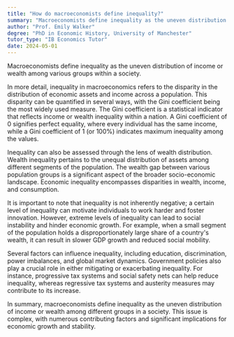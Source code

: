 ```yaml
---
title: "How do macroeconomists define inequality?"
summary: "Macroeconomists define inequality as the uneven distribution of income or wealth among different groups in a society."
author: "Prof. Emily Walker"
degree: "PhD in Economic History, University of Manchester"
tutor_type: "IB Economics Tutor"
date: 2024-05-01
---
```


Macroeconomists define inequality as the uneven distribution of income or wealth among various groups within a society.

In more detail, inequality in macroeconomics refers to the disparity in the distribution of economic assets and income across a population. This disparity can be quantified in several ways, with the Gini coefficient being the most widely used measure. The Gini coefficient is a statistical indicator that reflects income or wealth inequality within a nation. A Gini coefficient of $0$ signifies perfect equality, where every individual has the same income, while a Gini coefficient of $1$ (or $100\%$) indicates maximum inequality among the values.

Inequality can also be assessed through the lens of wealth distribution. Wealth inequality pertains to the unequal distribution of assets among different segments of the population. The wealth gap between various population groups is a significant aspect of the broader socio-economic landscape. Economic inequality encompasses disparities in wealth, income, and consumption.

It is important to note that inequality is not inherently negative; a certain level of inequality can motivate individuals to work harder and foster innovation. However, extreme levels of inequality can lead to social instability and hinder economic growth. For example, when a small segment of the population holds a disproportionately large share of a country's wealth, it can result in slower GDP growth and reduced social mobility.

Several factors can influence inequality, including education, discrimination, power imbalances, and global market dynamics. Government policies also play a crucial role in either mitigating or exacerbating inequality. For instance, progressive tax systems and social safety nets can help reduce inequality, whereas regressive tax systems and austerity measures may contribute to its increase.

In summary, macroeconomists define inequality as the uneven distribution of income or wealth among different groups in a society. This issue is complex, with numerous contributing factors and significant implications for economic growth and stability.
    